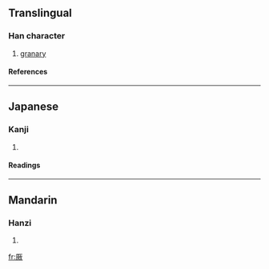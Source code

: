 ==Translingual==
===Han character===
{{Han char|rad=厂|as=11|sn=13|four=|canj=一土尸大 (MGSK), 一手尸大 (MQSK)}}
# [[granary]]
====References====
{{Han ref|kx=0162.400|dkj=03008|dj=0370.190|hdz=10077.020|uh=53AB|ud=21419}}
----
==Japanese==
===Kanji===
{{ja-kanji|grade=|rs=厂11}}
# {{defn|Japanese}} 
====Readings====
{{ja-readings|on=[[ごう]] (gō)|kun=[[くら]] (kura)}}
----
==Mandarin==
===Hanzi===
{{cmn-hanzi|pin=[[áo]] (ao2), [[yā]] (ya1), [[yān]] (yan1)|wg=ao<sup>2</sup>, ya<sup>1</sup>, yen<sup>1</sup>}}
# {{defn|Mandarin}}

[[fr:厫]]